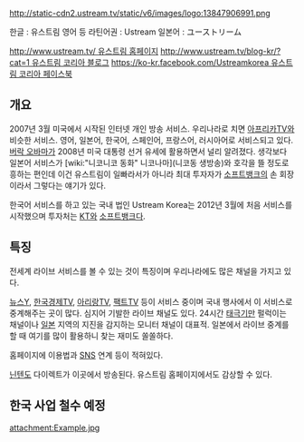 http://static-cdn2.ustream.tv/static/v6/images/logo:13847906991.png

한글 : 유스트림
영어 등 라틴어권 : Ustream
일본어 : ユーストリーム

[[http://www.ustream.tv/ 유스트림 홈페이지]]
[[http://www.ustream.tv/blog-kr/?cat=1 유스트림 코리아 블로그]]
[[https://ko-kr.facebook.com/Ustreamkorea 유스트림 코리아 페이스북]]

== 개요 ==
2007년 3월 미국에서 시작된 인터넷 개인 방송 서비스. 우리나라로 치면 [[아프리카TV]]와 비슷한 서비스. 
영어, 일본어, 한국어, 스페인어, 프랑스어, 러시아어로 서비스되고 있다.  [[버락 오바마]]가 2008년 미국 대통령 선거 유세에 활용하면서 널리 알려졌다. 생각보다 일본어 서비스가 [wiki:"니코니코 동화" 니코나마](니코동 생방송)와 호각을 뜰 정도로 흥하는 편인데 이건 유스트림이 일빠라서가 아니라 최대 투자자가 [[소프트뱅크]]의 손 회장이라서 그렇다는 얘기가 있다.

한국어 서비스를 하고 있는 국내 법인 Ustream Korea는 2012년 3월에 처음 서비스를 시작했으며 투자처는 [[KT]]와 [[소프트뱅크]]다. 

== 특징 ==
전세계 라이브 서비스를 볼 수 있는 것이 특징이며 우리나라에도 많은 채널을 가지고 있다.

[[뉴스Y]], [[한국경제TV]], [[아리랑TV]], [[팩트TV]] 등이 서비스 중이며 국내 행사에서 이 서비스로 중계해주는 곳이 많다.
심지어 기발한 라이브 채널도 있다. 24시간 [[태극기]]만 펄럭이는 채널이나 [[일본]] 지역의 지진을 감지하는 모니터 채널이 대표적. 일본에서 라이브 중계를 할 때 여기를 많이 활용하니 찾는 재미도 쏠쏠하다.

홈페이지에 이용법과 [[SNS]] 연계 등이 적혀있다.

[[닌텐도]] 다이렉트가 이곳에서 방송된다. 유스트림 홈페이지에서도 감상할 수 있다.

== 한국 사업 철수 예정 ==
attachment:Example.jpg

